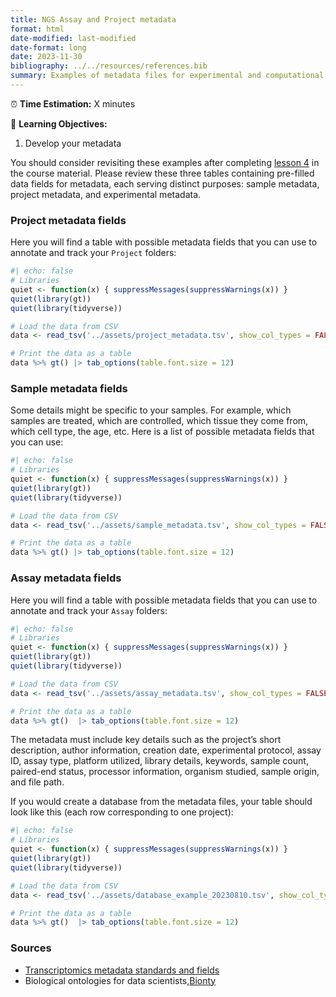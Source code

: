 ```yaml
---
title: NGS Assay and Project metadata 
format: html
date-modified: last-modified
date-format: long
date: 2023-11-30
bibliography: ../../resources/references.bib
summary: Examples of metadata files for experimental and computational purposes. 
---
```



:::{.callout-note title="Section Overview"}

⏰ **Time Estimation:** X minutes  

💬 **Learning Objectives:**   

1. Develop your metadata 
:::

You should consider revisiting these examples after completing [lesson 4](../04_metadata.qmd) in the course material. Please review these three tables containing pre-filled data fields for metadata, each serving distinct purposes: sample metadata, project metadata, and experimental metadata.

### Project metadata fields

Here you will find a table with possible metadata fields that you can use to annotate and track your `Project` folders:

```r
#| echo: false
# Libraries
quiet <- function(x) { suppressMessages(suppressWarnings(x)) }
quiet(library(gt))
quiet(library(tidyverse))

# Load the data from CSV
data <- read_tsv('../assets/project_metadata.tsv', show_col_types = FALSE)

# Print the data as a table
data %>% gt() |> tab_options(table.font.size = 12)
```

### Sample metadata fields

Some details might be specific to your samples. For example, which samples are treated, which are controlled, which tissue they come from, which cell type, the age, etc. Here is a list of possible metadata fields that you can use:

```r
#| echo: false
# Libraries
quiet <- function(x) { suppressMessages(suppressWarnings(x)) }
quiet(library(gt))
quiet(library(tidyverse))

# Load the data from CSV
data <- read_tsv('../assets/sample_metadata.tsv', show_col_types = FALSE)

# Print the data as a table
data %>% gt() |> tab_options(table.font.size = 12)
```

### Assay metadata fields

Here you will find a table with possible metadata fields that you can use to annotate and track your `Assay` folders:

```r
#| echo: false
# Libraries
quiet <- function(x) { suppressMessages(suppressWarnings(x)) }
quiet(library(gt))
quiet(library(tidyverse))

# Load the data from CSV
data <- read_tsv('../assets/assay_metadata.tsv', show_col_types = FALSE)

# Print the data as a table
data %>% gt()  |> tab_options(table.font.size = 12)
```

The metadata must include key details such as the project's short description, author information, creation date, experimental protocol, assay ID, assay type, platform utilized, library details, keywords, sample count, paired-end status, processor information, organism studied, sample origin, and file path. 

If you would create a database from the metadata files, your table should look like this (each row corresponding to one project):


```r
#| echo: false
# Libraries
quiet <- function(x) { suppressMessages(suppressWarnings(x)) }
quiet(library(gt))
quiet(library(tidyverse))

# Load the data from CSV
data <- read_tsv('../assets/database_example_20230810.tsv', show_col_types = FALSE)

# Print the data as a table
data %>% gt()  |> tab_options(table.font.size = 12)
```

### Sources

- [Transcriptomics metadata standards and fields](https://faircookbook.elixir-europe.org/content/recipes/interoperability/transcriptomics-metadata.html#analysis-metadata)
- Biological ontologies for data scientists,[Bionty](https://lamin.ai/docs/bionty)
